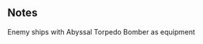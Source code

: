 {{EnemyEquipmentInfoKai|Abyssal Torpedo Bomber}}

==Notes==
<categorytree mode=pages depth=0>Enemy ships with Abyssal Torpedo Bomber as equipment</categorytree>

{{EnemyEquipmentList}}